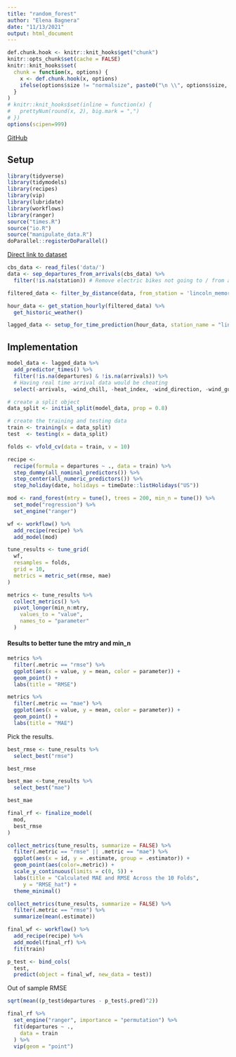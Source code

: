 ```yaml
---
title: "random_forest"
author: "Elena Bagnera"
date: "11/13/2021"
output: html_document
---
```


```r
def.chunk.hook <- knitr::knit_hooks$get("chunk")
knitr::opts_chunk$set(cache = FALSE)
knitr::knit_hooks$set(
  chunk = function(x, options) {
    x <- def.chunk.hook(x, options)
    ifelse(options$size != "normalsize", paste0("\n \\", options$size, "\n\n", x, "\n\n \\normalsize"), x)
  }
)
# knitr::knit_hooks$set(inline = function(x) {
#   prettyNum(round(x, 2), big.mark = ",")
# })
options(scipen=999)
```


\begin{center}
\Huge{PPOL 670 | Final Project}

\Huge{Random Forest}
\end{center}

\vspace{0.1in}

[GitHub](https://github.com/elenabagnera/CapitalBikesProject)

## Setup
```r
library(tidyverse)
library(tidymodels)
library(recipes)
library(vip)
library(lubridate)
library(workflows)
library(ranger)
source("times.R")
source("io.R")
source("manipulate_data.R")
doParallel::registerDoParallel()
```

[Direct link to dataset](https://s3.amazonaws.com/capitalbikeshare-data/202108-capitalbikeshare-tripdata.zip)

```r

cbs_data <- read_files('data/')
data <- sep_departures_from_arrivals(cbs_data) %>% 
  filter(!is.na(station)) # Remove electric bikes not going to / from a station

filtered_data <- filter_by_distance(data, from_station = 'lincoln_memorial', distance_m = 5000)

hour_data <- get_station_hourly(filtered_data) %>% 
  get_historic_weather()

lagged_data <- setup_for_time_prediction(hour_data, station_name = "lincoln_memorial")
```

## Implementation

```r
model_data <- lagged_data %>% 
  add_predictor_times() %>% 
  filter(!is.na(departures) & !is.na(arrivals)) %>% 
  # Having real time arrival data would be cheating
  select(-arrivals, -wind_chill, -heat_index, -wind_direction, -wind_gust)

# create a split object
data_split <- initial_split(model_data, prop = 0.8)

# create the training and testing data
train <- training(x = data_split)
test  <- testing(x = data_split)

folds <- vfold_cv(data = train, v = 10)

recipe <-
  recipe(formula = departures ~ ., data = train) %>%
  step_dummy(all_nominal_predictors()) %>% 
  step_center(all_numeric_predictors()) %>%
  step_holiday(date, holidays = timeDate::listHolidays("US"))
```


```r
mod <- rand_forest(mtry = tune(), trees = 200, min_n = tune()) %>%
  set_mode("regression") %>%
  set_engine("ranger")

wf <- workflow() %>%
  add_recipe(recipe) %>%
  add_model(mod) 

tune_results <- tune_grid(
  wf,
  resamples = folds,
  grid = 10,
  metrics = metric_set(rmse, mae)
)

metrics <- tune_results %>%
  collect_metrics() %>% 
  pivot_longer(min_n:mtry,
    values_to = "value",
    names_to = "parameter"
  )
```

#### Results to better tune the mtry and min_n

```r
metrics %>%  
  filter(.metric == "rmse") %>% 
  ggplot(aes(x = value, y = mean, color = parameter)) + 
  geom_point() + 
  labs(title = "RMSE")

metrics %>%  
  filter(.metric == "mae") %>% 
  ggplot(aes(x = value, y = mean, color = parameter)) + 
  geom_point() +
  labs(title = "MAE")
```

Pick the results.

```r
best_rmse <- tune_results %>% 
  select_best("rmse")

best_rmse

best_mae <-tune_results %>% 
  select_best("mae")

best_mae

final_rf <- finalize_model(
  mod,
  best_rmse
)

collect_metrics(tune_results, summarize = FALSE) %>%
  filter(.metric == "rmse" || .metric == "mae") %>%
  ggplot(aes(x = id, y = .estimate, group = .estimator)) +
  geom_point(aes(color=.metric)) +
  scale_y_continuous(limits = c(0, 5)) +
  labs(title = "Calculated MAE and RMSE Across the 10 Folds",
     y = "RMSE_hat") +
  theme_minimal()

collect_metrics(tune_results, summarize = FALSE) %>%
  filter(.metric == "rmse") %>%
  summarize(mean(.estimate))
```

```r
final_wf <- workflow() %>%
  add_recipe(recipe) %>%
  add_model(final_rf) %>% 
  fit(train)

p_test <- bind_cols(
  test,
  predict(object = final_wf, new_data = test))
```

Out of sample RMSE
```r
sqrt(mean((p_test$departures - p_test$.pred)^2))
```

```r
final_rf %>%
  set_engine("ranger", importance = "permutation") %>%
  fit(departures ~ .,
    data = train
  ) %>%
  vip(geom = "point")
```
